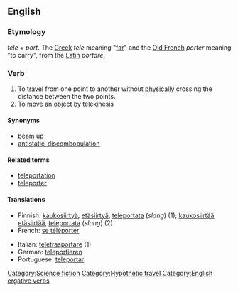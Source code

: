 ==English==
{{wikipedia|teleportation}}

=== Etymology ===
''tele'' + ''port''. The [[Greek]] ''tele'' meaning "[[far]]" and the [[Old French]] ''porter'' meaning "to carry", from the [[Latin]] ''portare''. 

=== Verb ===
{{en-verb}}

# To [[travel]] from one point to another without [[physically]] crossing the distance between the two points.
# To move an object by [[telekinesis]]

==== Synonyms ====
*[[beam up]]
*[[antistatic-discombobulation]]

==== Related terms ====
*[[teleportation]]
*[[teleporter]]

==== Translations ====
{{top}}
*Finnish: [[kaukosiirtyä]], [[etäsiirtyä]], [[teleportata]] (''slang'') (1); [[kaukosiirtää]], [[etäsiirtää]], [[teleportata]] (''slang'') (2)
*French: [[se téléporter]]
{{mid}}
*Italian: [[teletrasportare]] (1)
*German: [[teleportieren]]
*Portuguese: [[teleportar]]
{{bottom}}

[[Category:Science fiction]]
[[Category:Hypothetic travel]]
[[Category:English ergative verbs]]